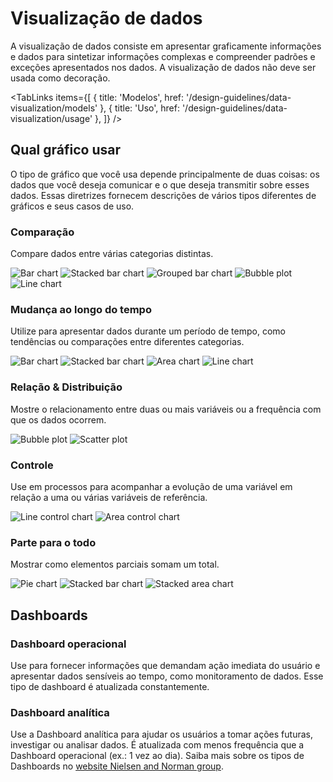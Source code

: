 
# Visualização de dados

A visualização de dados consiste em apresentar graficamente informações e dados para sintetizar informações complexas e compreender padrões e exceções apresentados nos dados. A visualização de dados não deve ser usada como decoração.

<TabLinks
  items={[
    { title: 'Modelos', href: '/design-guidelines/data-visualization/models' },
    { title: 'Uso', href: '/design-guidelines/data-visualization/usage' },
  ]}
/>

## Qual gráfico usar

O tipo de gráfico que você usa depende principalmente de duas coisas: os dados que você deseja comunicar e o que deseja transmitir sobre esses dados. Essas diretrizes fornecem descrições de vários tipos diferentes de gráficos e seus casos de uso.

### Comparação

Compare dados entre várias categorias distintas.

![Bar chart](/image/bar.png) ![Stacked bar chart](/image/stacked-bar.png) ![Grouped bar chart](/image/grouped-bar.png) ![Bubble plot](/image/bubble-plot.png) ![Line chart](/image/line.png)

### Mudança ao longo do tempo

Utilize para apresentar dados durante um período de tempo, como tendências ou comparações entre diferentes categorias.

![Bar chart](/image/bar.png) ![Stacked bar chart](/image/stacked-bar.png) ![Area chart](/image/area.png) ![Line chart](/image/line.png)

### Relação & Distribuição

Mostre o relacionamento entre duas ou mais variáveis ou a frequência com que os dados ocorrem.

![Bubble plot](/image/bubble-plot.png) ![Scatter plot](/image/scatter-plot.png)

### Controle

Use em processos para acompanhar a evolução de uma variável em relação a uma ou várias variáveis de referência.

![Line control chart](/image/line-control.png) ![Area control chart](/image/area-control.png)

### Parte para o todo

Mostrar como elementos parciais somam um total.

![Pie chart](/image/pie.png) ![Stacked bar chart](/image/stacked-bar.png) ![Stacked area chart](/image/stacked-area.png)

## Dashboards

### Dashboard operacional

Use para fornecer informações que demandam ação imediata do usuário e apresentar dados sensíveis ao tempo, como monitoramento de dados. Esse tipo de dashboard é atualizada constantemente.

### Dashboard analítica

Use a Dashboard analítica para ajudar os usuários a tomar ações futuras, investigar ou analisar dados. É atualizada com menos frequência que a Dashboard operacional (ex.: 1 vez ao dia). Saiba mais sobre os tipos de Dashboards no [website Nielsen and Norman group](https://www.nngroup.com/articles/dashboards-preattentive/).

